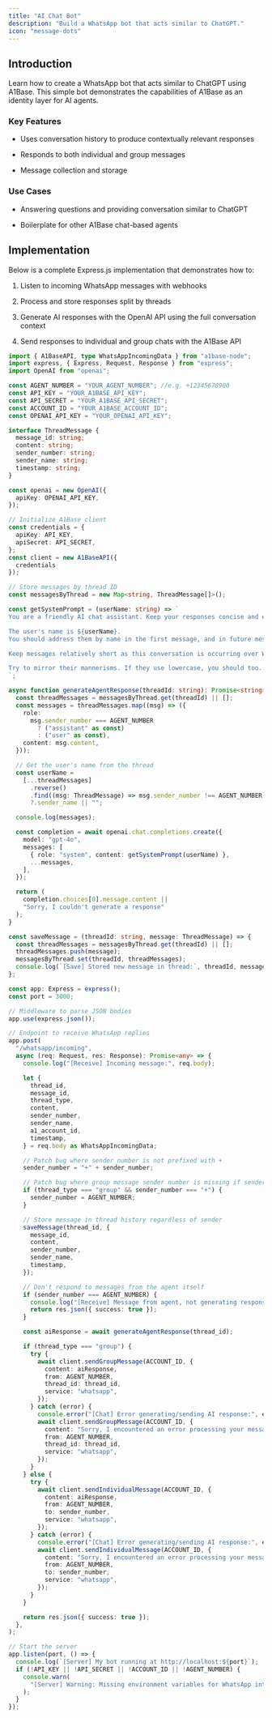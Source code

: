 ```yaml
---
title: "AI Chat Bot"
description: "Build a WhatsApp bot that acts similar to ChatGPT."
icon: "message-dots"
---
```


## Introduction

Learn how to create a WhatsApp bot that acts similar to ChatGPT using A1Base. This simple bot demonstrates the capabilities of A1Base as an identity layer for AI agents.

### Key Features

* Uses conversation history to produce contextually relevant responses

* Responds to both individual and group messages

* Message collection and storage

### Use Cases

* Answering questions and providing conversation similar to ChatGPT

* Boilerplate for other A1Base chat-based agents

## Implementation

Below is a complete Express.js implementation that demonstrates how to:

1. Listen to incoming WhatsApp messages with webhooks

2. Process and store responses split by threads

3. Generate AI responses with the OpenAI API using the full conversation context

4. Send responses to individual and group chats with the A1Base API

```typescript chat-agent.ts
import { A1BaseAPI, type WhatsAppIncomingData } from "a1base-node";
import express, { Express, Request, Response } from "express";
import OpenAI from "openai";

const AGENT_NUMBER = "YOUR_AGENT_NUMBER"; //e.g. +12345678900
const API_KEY = "YOUR_A1BASE_API_KEY";
const API_SECRET = "YOUR_A1BASE_API_SECRET";
const ACCOUNT_ID = "YOUR_A1BASE_ACCOUNT_ID";
const OPENAI_API_KEY = "YOUR_OPENAI_API_KEY";

interface ThreadMessage {
  message_id: string;
  content: string;
  sender_number: string;
  sender_name: string;
  timestamp: string;
}

const openai = new OpenAI({
  apiKey: OPENAI_API_KEY,
});

// Initialize A1Base client
const credentials = {
  apiKey: API_KEY,
  apiSecret: API_SECRET,
};
const client = new A1BaseAPI({
  credentials
});

// Store messages by thread ID
const messagesByThread = new Map<string, ThreadMessage[]>();

const getSystemPrompt = (userName: string) => `
You are a friendly AI chat assistant. Keep your responses concise and engaging.

The user's name is ${userName}.
You should address them by name in the first message, and in future messages where appropriate (but not too often, keep it natural).

Keep messages relatively short as this conversation is occurring over WhatsApp.

Try to mirror their mannerisms. If they use lowercase, you should too. Etc.
`;

async function generateAgentResponse(threadId: string): Promise<string> {
  const threadMessages = messagesByThread.get(threadId) || [];
  const messages = threadMessages.map((msg) => ({
    role:
      msg.sender_number === AGENT_NUMBER
        ? ("assistant" as const)
        : ("user" as const),
    content: msg.content,
  }));

  // Get the user's name from the thread
  const userName =
    [...threadMessages]
      .reverse()
      .find((msg: ThreadMessage) => msg.sender_number !== AGENT_NUMBER)
      ?.sender_name || "";

  console.log(messages);

  const completion = await openai.chat.completions.create({
    model: "gpt-4o",
    messages: [
      { role: "system", content: getSystemPrompt(userName) },
      ...messages,
    ],
  });

  return (
    completion.choices[0].message.content ||
    "Sorry, I couldn't generate a response"
  );
}

const saveMessage = (threadId: string, message: ThreadMessage) => {
  const threadMessages = messagesByThread.get(threadId) || [];
  threadMessages.push(message);
  messagesByThread.set(threadId, threadMessages);
  console.log(`[Save] Stored new message in thread:`, threadId, message);
};

const app: Express = express();
const port = 3000;

// Middleware to parse JSON bodies
app.use(express.json());

// Endpoint to receive WhatsApp replies
app.post(
  "/whatsapp/incoming",
  async (req: Request, res: Response): Promise<any> => {
    console.log("[Receive] Incoming message:", req.body);

    let {
      thread_id,
      message_id,
      thread_type,
      content,
      sender_number,
      sender_name,
      a1_account_id,
      timestamp,
    } = req.body as WhatsAppIncomingData;

    // Patch bug where sender_number is not prefixed with +
    sender_number = "+" + sender_number;

    // Patch bug where group message sender number is missing if sender is a1base agent
    if (thread_type === "group" && sender_number === "+") {
      sender_number = AGENT_NUMBER;
    }

    // Store message in thread history regardless of sender
    saveMessage(thread_id, {
      message_id,
      content,
      sender_number,
      sender_name,
      timestamp,
    });

    // Don't respond to messages from the agent itself
    if (sender_number === AGENT_NUMBER) {
      console.log("[Receive] Message from agent, not generating response");
      return res.json({ success: true });
    }

    const aiResponse = await generateAgentResponse(thread_id);

    if (thread_type === "group") {
      try {
        await client.sendGroupMessage(ACCOUNT_ID, {
          content: aiResponse,
          from: AGENT_NUMBER,
          thread_id: thread_id,
          service: "whatsapp",
        });
      } catch (error) {
        console.error("[Chat] Error generating/sending AI response:", error);
        await client.sendGroupMessage(ACCOUNT_ID, {
          content: "Sorry, I encountered an error processing your message",
          from: AGENT_NUMBER,
          thread_id: thread_id,
          service: "whatsapp",
        });
      }
    } else {
      try {
        await client.sendIndividualMessage(ACCOUNT_ID, {
          content: aiResponse,
          from: AGENT_NUMBER,
          to: sender_number,
          service: "whatsapp",
        });
      } catch (error) {
        console.error("[Chat] Error generating/sending AI response:", error);
        await client.sendIndividualMessage(ACCOUNT_ID, {
          content: "Sorry, I encountered an error processing your message",
          from: AGENT_NUMBER,
          to: sender_number,
          service: "whatsapp",
        });
      }
    }

    return res.json({ success: true });
  },
);

// Start the server
app.listen(port, () => {
  console.log(`[Server] My bot running at http://localhost:${port}`);
  if (!API_KEY || !API_SECRET || !ACCOUNT_ID || !AGENT_NUMBER) {
    console.warn(
      "[Server] Warning: Missing environment variables for WhatsApp integration",
    );
  }
});
```